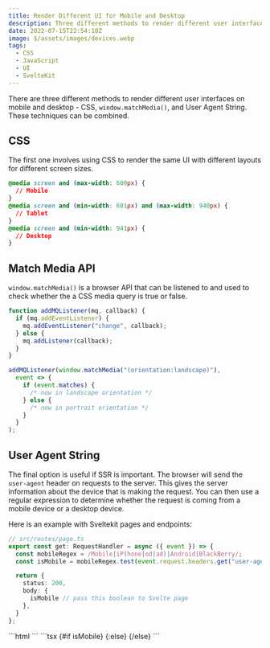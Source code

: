---
title: Render Different UI for Mobile and Desktop
description: Three different methods to render different user interfaces on mobile and desktop
date: 2022-07-15T22:54:18Z
image: $/assets/images/devices.webp
tags:
  - CSS
  - JavaScript
  - UI
  - SvelteKit
---

There are three different methods to render different user interfaces on mobile and desktop - CSS, `window.matchMedia()`, and User Agent String. These techniques can be combined.

## CSS

The first one involves using CSS to render the same UI with different layouts for different screen sizes.

```css
@media screen and (max-width: 600px) {
  // Mobile
}
@media screen and (min-width: 601px) and (max-width: 940px) {
  // Tablet
}
@media screen and (min-width: 941px) {
  // Desktop
}
```

## Match Media API

`window.matchMedia()` is a browser API that can be listened to and used to check whether the a CSS media query is true or false.

```javascript
function addMQListener(mq, callback) {
  if (mq.addEventListener) {
    mq.addEventListener("change", callback);
  } else {
    mq.addListener(callback);
  }
}

addMQListener(window.matchMedia("(orientation:landscape)"),
  event => {
    if (event.matches) {
      /* now in landscape orientation */
    } else {
      /* now in portrait orientation */
    }
  }
);
```

## User Agent String

The final option is useful if SSR is important. The browser will send the `user-agent` header on requests to the server. This gives the server information about the device that is making the request. You can then use a regular expression to determine whether the request is coming from a mobile device or a desktop device.

Here is an example with Sveltekit pages and endpoints:

```typescript
// src/routes/page.ts
export const get: RequestHandler = async ({ event }) => {
  const mobileRegex = /Mobile|iP(hone|od|ad)|Android|BlackBerry/;
  const isMobile = mobileRegex.test(event.request.headers.get("user-agent") || "");

  return {
    status: 200,
    body: {
      isMobile // pass this boolean to Svelte page
    },
  }
};
```

<CombinedBlock>
  ```html
  <!-- src/routes/page.svelte -->
  <script lang="ts">
  export let isMobile: boolean;
  </script>
  ```
  ```tsx
  {#if isMobile}
    <!-- MobileComponent -->
  {:else}
    <!-- DesktopComponent -->
  {/else}
  ```
</CombinedBlock>